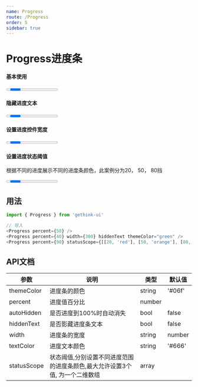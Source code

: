 ```yaml
---
name: Progress
route: /Progress
order: 5
sidebar: true
---
```



# Progress进度条

#### 基本使用
<Playground>
    <Progress percent={50} /><br />
    <Progress percent={20} themeColor="#888" /><br />
    <Progress percent={10} themeColor="red" /><br />
    <Progress percent={88} themeColor="green" />
</Playground>

#### 隐藏进度文本
<Playground>
    <Progress percent={20} themeColor="#888" /><br />
    <Progress percent={50} hiddenText />
</Playground>

#### 设置进度控件宽度
<Playground>
    <Progress percent={20} width={200} hiddenText /><br />
    <Progress percent={20} width={400} hiddenText themeColor="red" /><br />
    <Progress percent={40} width={300} hiddenText themeColor="green" />
</Playground>

#### 设置进度状态阈值
根据不同的进度展示不同的进度条颜色，此案例分为20， 50， 80挡

<Playground>
    <Progress percent={19} statusScope={[[20, 'red'], [50, 'orange'], [80, '#06f']]} /><br />
    <Progress percent={40} statusScope={[[20, 'red'], [50, 'orange'], [80, '#06f']]} /><br />
    <Progress percent={90} statusScope={[[20, 'red'], [50, 'orange'], [80, '#06f']]} />
</Playground>

## 用法

``` js
import { Progress } from 'gethink-ui'

// 导入
<Progress percent={50} />
<Progress percent={40} width={300} hiddenText themeColor="green" />
<Progress percent={90} statusScope={[[20, 'red'], [50, 'orange'], [80, '#06f']]} />
```

## API文档
|  参数  |  说明  |  类型  |  默认值  |
|  ---   |  ---  |  ---  |  ---  |
|  themeColor  |  进度条的颜色  |  string  |  '#06f'  |
|  percent  |  进度值百分比  |  number  |    |
|  autoHidden  |  是否进度到100%时自动消失  |  bool  |  false  |
|  hiddenText  |  是否影藏进度条文本  |  bool  |  false  |
|  width  |  进度条的宽度  |  string|number  |  320 |
|  textColor  |  进度文本颜色  |  string  |  '#666'  |
|  statusScope  |  状态阈值,分别设置不同进度范围的进度条颜色,最大允许设置3个值, 为一个二维数组  |  array  |    |
